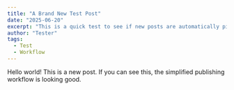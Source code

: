 ```yaml
---
title: "A Brand New Test Post"
date: "2025-06-20"
excerpt: "This is a quick test to see if new posts are automatically picked up."
author: "Tester"
tags:
  - Test
  - Workflow
---
```


Hello world! This is a new post. If you can see this, the simplified publishing workflow is looking good.
